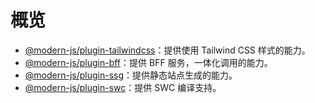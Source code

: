 # 概览

- [@modern-js/plugin-tailwindcss](/plugin/cli-plugins/plugin-tailwind)：提供使用 Tailwind CSS 样式的能力。
- [@modern-js/plugin-bff](/plugin/cli-plugins/plugin-bff)：提供 BFF 服务，一体化调用的能力。
- [@modern-js/plugin-ssg](/plugin/cli-plugins/plugin-bff)：提供静态站点生成的能力。
- [@modern-js/plugin-swc](/plugin/cli-plugins/plugin-swc)：提供 SWC 编译支持。
